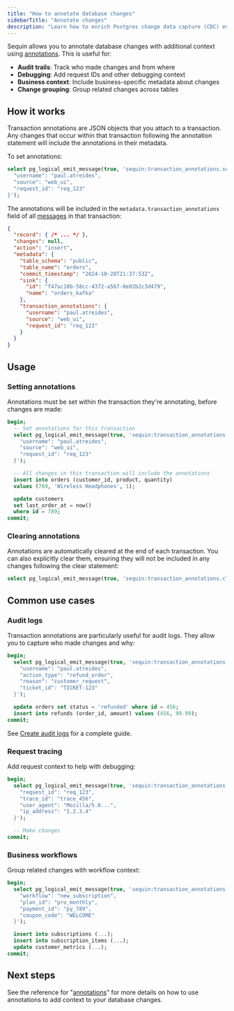 ```yaml
---
title: "How to annotate database changes"
sidebarTitle: "Annotate changes"
description: "Learn how to enrich Postgres change data capture (CDC) events with transaction annotations for audit trails, debugging, and business context."
---
```


Sequin allows you to annotate database changes with additional context using [annotations](/reference/annotations). This is useful for:

- **Audit trails**: Track who made changes and from where
- **Debugging**: Add request IDs and other debugging context
- **Business context**: Include business-specific metadata about changes
- **Change grouping**: Group related changes across tables

## How it works

Transaction annotations are JSON objects that you attach to a transaction. Any changes that occur within that transaction following the annotation statement will include the annotations in their metadata.

To set annotations:

```sql
select pg_logical_emit_message(true, 'sequin:transaction_annotations.set', '{
  "username": "paul.atreides",
  "source": "web_ui",
  "request_id": "req_123"
}');
```

The annotations will be included in the `metadata.transaction_annotations` field of all [messages](/reference/messages#param-metadata-transaction-annotations) in that transaction:

```json
{
  "record": { /* ... */ },
  "changes": null,
  "action": "insert",
  "metadata": {
    "table_schema": "public",
    "table_name": "orders",
    "commit_timestamp": "2024-10-28T21:37:53Z",
    "sink": {
      "id": "f47ac10b-58cc-4372-a567-0e02b2c3d479",
      "name": "orders_kafka"
    },
    "transaction_annotations": {
      "username": "paul.atreides",
      "source": "web_ui",
      "request_id": "req_123"
    }
  }
}
```

## Usage

### Setting annotations

Annotations must be set within the transaction they're annotating, before changes are made:

```sql
begin;
  -- Set annotations for this transaction
  select pg_logical_emit_message(true, 'sequin:transaction_annotations.set', '{
    "username": "paul.atreides",
    "source": "web_ui",
    "request_id": "req_123"
  }');

  -- All changes in this transaction will include the annotations
  insert into orders (customer_id, product, quantity)
  values (789, 'Wireless Headphones', 1);

  update customers
  set last_order_at = now()
  where id = 789;
commit;
```

### Clearing annotations

Annotations are automatically cleared at the end of each transaction. You can also explicitly clear them, ensuring they will not be included in any changes following the clear statement:

```sql
select pg_logical_emit_message(true, 'sequin:transaction_annotations.clear', '');
```

## Common use cases

### Audit logs

Transaction annotations are particularly useful for audit logs. They allow you to capture who made changes and why:

```sql
begin;
  select pg_logical_emit_message(true, 'sequin:transaction_annotations.set', '{
    "username": "paul.atreides",
    "action_type": "refund_order",
    "reason": "customer_request",
    "ticket_id": "TICKET-123"
  }');

  update orders set status = 'refunded' where id = 456;
  insert into refunds (order_id, amount) values (456, 99.99);
commit;
```

See [Create audit logs](/how-to/create-audit-logs) for a complete guide.

### Request tracing

Add request context to help with debugging:

```sql
begin;
  select pg_logical_emit_message(true, 'sequin:transaction_annotations.set', '{
    "request_id": "req_123",
    "trace_id": "trace_456",
    "user_agent": "Mozilla/5.0...",
    "ip_address": "1.2.3.4"
  }');

  -- Make changes
commit;
```

### Business workflows

Group related changes with workflow context:

```sql
begin;
  select pg_logical_emit_message(true, 'sequin:transaction_annotations.set', '{
    "workflow": "new_subscription",
    "plan_id": "pro_monthly",
    "payment_id": "py_789",
    "coupon_code": "WELCOME"
  }');

  insert into subscriptions (...);
  insert into subscription_items (...);
  update customer_metrics (...);
commit;
```

## Next steps

See the reference for "[annotations](/reference/annotations)" for more details on how to use annotations to add context to your database changes.